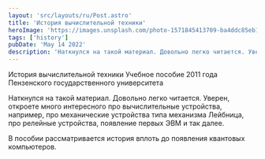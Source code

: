 ```yaml
---
layout: 'src/layouts/ru/Post.astro'
title: 'История вычислительной техники'
heroImage: 'https://images.unsplash.com/photo-1571845413709-ba4ddc85eb12?ixlib=rb-4.0.3&ixid=MnwxMjA3fDB8MHxwaG90by1wYWdlfHx8fGVufDB8fHx8&auto=format&fit=crop&w=1183&q=80'
tags: ['history']
pubDate: 'May 14 2022'
description: 'Наткнулся на такой материал. Довольно легко читается. Уверен, откроете много интересного про вычислительные устройства, например, про механические устройства типа механизма Лейбница, про релейные устройства, появление первых ЭВМ и так далее.'
---
```



<Attachment url="/assets/posts/2022/history-of-computing/История_вычислительной_техники_учебное_пособие.pdf">
	История вычислительной техники Учебное пособие 2011 года Пензенского
	государственного университета
</Attachment>

Наткнулся на такой материал. Довольно легко читается. Уверен, откроете много интересного про вычислительные устройства, например, про механические устройства типа механизма Лейбница, про релейные устройства, появление первых ЭВМ и так далее.

В пособии рассматривается история вплоть до появления квантовых компьютеров.

